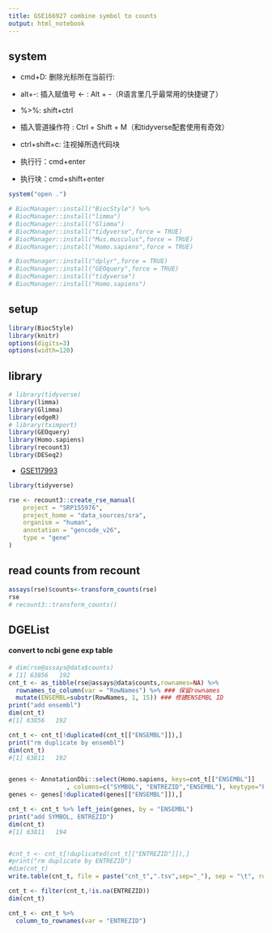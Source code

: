 ```yaml
---
title: GSE166927 combine symbol to counts
output: html_notebook
---
```


## system

-   cmd+D: 删除光标所在当前行:

-   alt+-: 插入赋值号 \<- : Alt + -（R语言里几乎最常用的快捷键了）

-   %\>%: shift+ctrl

-   插入管道操作符 : Ctrl + Shift + M（和tidyverse配套使用有奇效）

-   ctrl+shift+c: 注视掉所选代码块

-   执行行：cmd+enter

-   执行块：cmd+shift+enter

```r
system("open .")
```

```r
# BiocManager::install("BiocStyle") %>% 
# BiocManager::install("limma")
# BiocManager::install("Glimma")
# BiocManager::install("tidyverse",force = TRUE)
# BiocManager::install("Mus.musculus",force = TRUE)
# BiocManager::install("Homo.sapiens",force = TRUE)

# BiocManager::install("dplyr",force = TRUE)
# BiocManager::install("GEOquery",force = TRUE)
# BiocManager::install("tidyverse")
# BiocManager::install("Homo.sapiens")
```

## setup

```r
library(BiocStyle)
library(knitr)
options(digits=3)
options(width=120)
```

## library

```r
# library(tidyverse)
library(limma)
library(Glimma)
library(edgeR)
# library(tximport)
library(GEOquery)
library(Homo.sapiens)
library(recount3)
library(DESeq2)
```

-   [GSE117993](https://www.ncbi.nlm.nih.gov/geo/query/acc.cgi?acc=GSE117993)

```r
library(tidyverse)
```

```r
rse <- recount3::create_rse_manual(
    project = "SRP155976",
    project_home = "data_sources/sra",
    organism = "human",
    annotation = "gencode_v26",
    type = "gene"
)
```

## read counts from recount

```r
assays(rse)$counts<-transform_counts(rse)
rse
# recount3::transform_counts()
```

## DGEList

#### convert to ncbi gene exp table

```r
# dim(rse@assays@data$counts)
# [1] 63856   192
cnt_t <- as_tibble(rse@assays@data$counts,rownames=NA) %>% 
  rownames_to_column(var = "RowNames") %>% ### 保留rownames
  mutate(ENSEMBL=substr(RowNames, 1, 15)) ### 修建ENSEMBL ID
print("add ensembl")
dim(cnt_t)
#[1] 63856   192

cnt_t <- cnt_t[!duplicated(cnt_t[["ENSEMBL"]]),]
print("rm duplicate by ensembl")
dim(cnt_t)
#[1] 63811   192


genes <- AnnotationDbi::select(Homo.sapiens, keys=cnt_t[["ENSEMBL"]]
                , columns=c("SYMBOL", "ENTREZID","ENSEMBL"), keytype="ENSEMBL")
genes <- genes[!duplicated(genes[["ENSEMBL"]]),]

cnt_t <- cnt_t %>% left_join(genes, by = "ENSEMBL")
print("add SYMBOL, ENTREZID")
dim(cnt_t)
#[1] 63811   194


#cnt_t <- cnt_t[!duplicated(cnt_t[["ENTREZID"]]),]
#print("rm duplicate by ENTREZID")
#dim(cnt_t)
write.table(cnt_t, file = paste("cnt_t",".tsv",sep="_"), sep = "\t", row.names = TRUE, col.names = TRUE)
```

```r
cnt_t <- filter(cnt_t,!is.na(ENTREZID))
dim(cnt_t)

cnt_t <- cnt_t %>%
  column_to_rownames(var = "ENTREZID")

```
